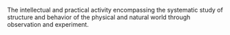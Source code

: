 The intellectual and practical activity encompassing the systematic study of structure and behavior
of the physical and natural world through observation and experiment.
